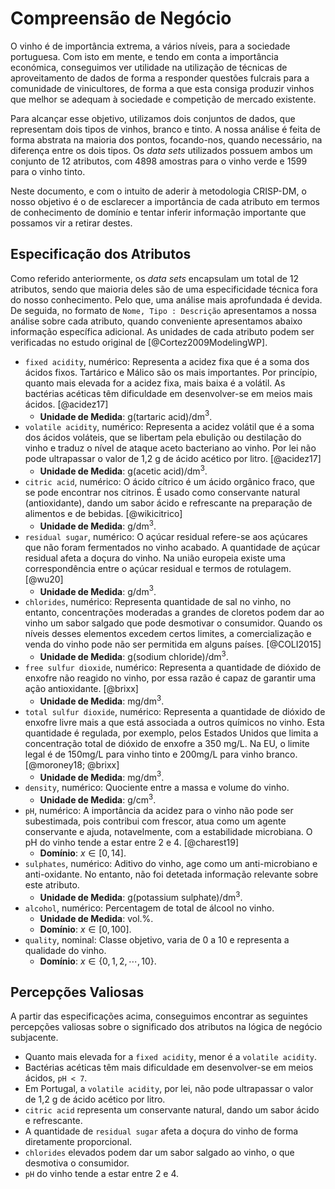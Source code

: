 # Compreensão de Negócio

O vinho é de importância extrema, a vários níveis, para a sociedade portuguesa. Com isto em mente, e tendo em conta a importância económica, conseguimos ver utilidade na utilização de técnicas de aproveitamento de dados de forma a responder questões fulcrais para a comunidade de vinicultores, de forma a que esta consiga produzir vinhos que melhor se adequam à sociedade e competição de mercado existente.

Para alcançar esse objetivo, utilizamos dois conjuntos de dados, que representam dois tipos de vinhos, branco e tinto. A nossa análise é feita de forma abstrata na maioria dos pontos, focando-nos, quando necessário, na diferença entre os dois tipos. Os _data sets_ utilizados possuem ambos um conjunto de 12 atributos, com 4898 amostras para o vinho verde e 1599 para o vinho tinto.

Neste documento, e com o intuito de aderir à metodologia CRISP-DM, o nosso objetivo é o de esclarecer a importância de cada atributo em termos de conhecimento de domínio e tentar inferir informação importante que possamos vir a retirar destes.

## Especificação dos Atributos

Como referido anteriormente, os _data sets_ encapsulam um total de 12 atributos, sendo que maioria deles são de uma especificidade técnica fora do nosso conhecimento. Pelo que, uma análise mais aprofundada é devida. De seguida, no formato de `Nome, Tipo : Descrição` apresentamos a nossa análise sobre cada atributo, quando conveniente apresentamos abaixo informação específica adicional. As unidades de cada atributo podem ser verificadas no estudo original de [@Cortez2009ModelingWP].

- `fixed acidity`, numérico: Representa a acidez fixa que é a soma dos ácidos fixos. Tartárico e Málico são os mais importantes. Por princípio, quanto mais elevada for a acidez fixa, mais baixa é a volátil. As bactérias acéticas têm dificuldade em desenvolver-se em meios mais ácidos. [@acidez17]
  - **Unidade de Medida**: g(tartaric acid)/dm$^3$.
  
- `volatile acidity`, numérico: Representa a acidez volátil que é a soma dos ácidos voláteis, que se libertam pela ebulição ou destilação do vinho e traduz o nível de ataque aceto bacteriano ao vinho. Por lei não pode ultrapassar o valor de 1,2 g de ácido acético por litro. [@acidez17]
  - **Unidade de Medida**: g(acetic acid)/dm$^3$.
  
- `citric acid`, numérico: O ácido cítrico é um ácido orgânico fraco, que se pode encontrar nos citrinos. É usado como conservante natural (antioxidante), dando um sabor ácido e refrescante na preparação de alimentos e de bebidas. [@wikicitrico]
  - **Unidade de Medida**: g/dm$^3$.
  
- `residual sugar`, numérico: O açúcar residual refere-se aos açúcares que não foram fermentados no vinho acabado. A quantidade de açúcar residual afeta a doçura do vinho. Na união europeia existe uma correspondência entre o açúcar residual e termos de rotulagem. [@wu20]
  - **Unidade de Medida**: g/dm$^3$.
  
- `chlorides`, numérico: Representa quantidade de sal no vinho, no entanto, concentrações moderadas a grandes de cloretos podem dar ao vinho um sabor salgado que pode desmotivar o consumidor. Quando os níveis desses elementos excedem certos limites, a comercialização e venda do vinho pode não ser permitida em alguns países. [@COLI2015]
  - **Unidade de Medida**: g(sodium chloride)/dm$^3$.
  
- `free sulfur dioxide`, numérico: Representa a quantidade de dióxido de enxofre não reagido no vinho, por essa razão é capaz de garantir uma ação antioxidante. [@brixx]
  - **Unidade de Medida**: mg/dm$^3$.
  
- `total sulfur dioxide`, numérico: Representa a quantidade de dióxido de enxofre livre mais a que está associada a outros químicos no vinho. Esta quantidade é regulada, por exemplo, pelos Estados Unidos que limita a concentração total de dióxido de enxofre a 350 mg/L. Na EU, o limite legal é de 150mg/L para vinho tinto e 200mg/L para vinho branco. [@moroney18; @brixx]
  - **Unidade de Medida**: mg/dm$^3$.
  
- `density`, numérico: Quociente entre a massa e volume do vinho.
  - **Unidade de Medida**: g/cm$^3$.
  
- `pH`, numérico: A importância da acidez para o vinho não pode ser subestimada, pois contribui com frescor, atua como um agente conservante e ajuda, notavelmente, com a estabilidade microbiana. O pH do vinho tende a estar entre 2 e 4. [@charest19]
  - **Domínio**: $x \in [0,14]$.
  
- `sulphates`, numérico: Aditivo do vinho, age como um anti-microbiano e anti-oxidante. No entanto, não foi detetada informação relevante sobre este atributo.
  - **Unidade de Medida**: g(potassium sulphate)/dm$^3$.
  
- `alcohol`, numérico: Percentagem de total de álcool no vinho.
  - **Unidade de Medida**: vol.%.
  - **Domínio**: $x \in [0,100]$.
  
- `quality`, nominal: Classe objetivo, varia de 0 a 10 e representa a qualidade do vinho.
  - **Domínio**: $x \in \{0,1,2,\cdots,10\}$.

## Percepções Valiosas

A partir das especificações acima, conseguimos encontrar as seguintes percepções valiosas sobre o significado dos atributos na lógica de negócio subjacente.

- Quanto mais elevada for a `fixed acidity`, menor é a `volatile acidity`.
- Bactérias acéticas têm mais dificuldade em desenvolver-se em meios ácidos, `pH < 7`.
- Em Portugal, a `volatile acidity`, por lei, não pode ultrapassar o valor de 1,2 g de ácido acético por litro.
- `citric acid` representa um conservante natural, dando um sabor ácido e refrescante.
- A quantidade de `residual sugar` afeta a doçura do vinho de forma diretamente proporcional.
- `chlorides` elevados podem dar um sabor salgado ao vinho, o que desmotiva o consumidor.
- `pH` do vinho tende a estar entre 2 e 4.
